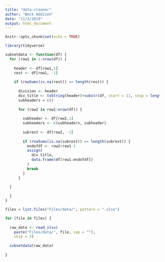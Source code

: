 ```yaml
---
title: "data-cleaner"
author: "Beck Addison"
date: "11/3/2019"
output: html_document
---
```


```r
knitr::opts_chunk$set(echo = TRUE)
```

```r
library(tidyverse)
```

```r
subsetdata <- function(df) {
  for (row1 in 1:nrow(df)) {
    
    header <- df[row1,1]
    rest <- df[row1, -1]
    
    if (rowSums(is.na(rest)) == length(rest)) {
      
      division <- header
      div_title <- toString(header)+substr(df, start = 11, stop = length(toString(df)))
      subheaders = c()
      
      for (row2 in row1:nrow(df)) {
        
        subheader <- df[row2,1]
        subheaders <- c(subheaders, subheader)
        
        subrest <- df[row2, -1]
        
        if (rowSums(is.na(subrest)) == length(subrest)) {
          endofdf <- row2+row1-1
          assign(
            div_title, 
            data.frame(df[row1:endofdf])
          )
          break
        }
      }

  }
  
  }
}
```

```r

files = list.files("Files/data/", pattern = ".xlsx")

for (file in files) {
  
  raw_data <- read_xlsx(
    paste("Files/data/", file, sep = ""),
    skip = 3)
  
  subsetdata(raw_data)
  
}
```